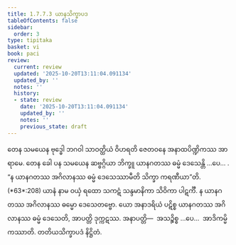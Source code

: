 ```yaml
---
title: 1.7.7.3 ယာနသိက္ခာပဒ
tableOfContents: false
sidebar:
  order: 3
type: tipitaka
basket: vi
book: paci
review:
  current: review
  updated: '2025-10-20T13:11:04.091134'
  updated_by: ''
  notes: ''
  history:
  - state: review
    date: '2025-10-20T13:11:04.091134'
    updated_by: ''
    notes: ''
    previous_state: draft
---
```



<DynamicBreadcrumb />


<ReviewStatus review={frontmatter.review} showDetails={true} />

<HypothesisAnnotation frontmatter={frontmatter} />

<Division number="640" book="paci" e="ch" v="2" p="265">

<Paragraph number="2012" book="paci">
တေန သမယေန ဗုဒ္ဓေါ ဘဂဝါ သာဝတ္ထိယံ ဝိဟရတိ ဇေတဝနေ အနာထပိဏ္ဍိကဿ အာရာမေ. တေန ခေါ ပန သမယေန ဆဗ္ဗဂ္ဂိယာ ဘိက္ခူ ယာနဂတဿ ဓမ္မံ ဒေသေန္တိ …ပေ… .
</Paragraph>

<Paragraph number="2013" book="paci">
<Emphasis>“န ယာနဂတဿ အဂိလာနဿ ဓမ္မံ ဒေသေဿာမီတိ သိက္ခာ ကရဏီယာ”</Emphasis>တိ. (*63*:<Emphasis>208</Emphasis>)
</Paragraph>

<Paragraph number="2014" book="paci">
<Emphasis>ယာနံ</Emphasis> နာမ ဝယှံ ရထော သကဋံ သန္ဒမာနိကာ သိဝိကာ ပါဋင်္ကီ.
</Paragraph>

<Paragraph number="2015" book="paci">
န ယာနဂတဿ အဂိလာနဿ ဓမ္မော ဒေသေတဗ္ဗော. ယော အနာဒရိယံ ပဋိစ္စ ယာနဂတဿ အဂိလာနဿ ဓမ္မံ ဒေသေတိ, အာပတ္တိ ဒုက္ကဋဿ.
</Paragraph>

<Paragraph number="2016" book="paci">
အနာပတ္တိ—  အသဉ္စိစ္စ …ပေ…  အာဒိကမ္မိကဿာတိ.

</Paragraph>
</Division>

<Paragraph number="2017" type="center" book="paci">
တတိယသိက္ခာပဒံ နိဋ္ဌိတံ.
</Paragraph>